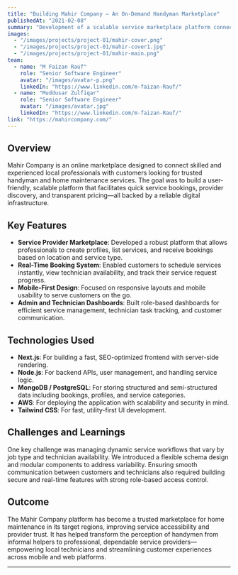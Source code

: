 ---
title: "Building Mahir Company – An On-Demand Handyman Marketplace"
publishedAt: "2021-02-08"
summary: "Development of a scalable service marketplace platform connecting skilled local professionals with customers for home maintenance and repair services."
images:
  - "/images/projects/project-01/mahir-cover.png"
  - "/images/projects/project-01/mahir-cover1.jpg"
  - "/images/projects/project-01/mahir-main.png"
team:
  - name: "M Faizan Rauf"
    role: "Senior Software Engineer"
    avatar: "/images/avatar-p.png"
    linkedIn: "https://www.linkedin.com/m-faizan-Rauf/"
  - name: "Muddusar Zulfiqar"
    role: "Senior Software Engineer"
    avatar: "/images/avatar.jpg"
    linkedIn: "https://www.linkedin.com/m-faizan-Rauf/"
link: "https://mahircompany.com/"
---

## Overview

Mahir Company is an online marketplace designed to connect skilled and experienced local professionals with customers looking for trusted handyman and home maintenance services. The goal was to build a user-friendly, scalable platform that facilitates quick service bookings, provider discovery, and transparent pricing—all backed by a reliable digital infrastructure.

## Key Features

- **Service Provider Marketplace**: Developed a robust platform that allows professionals to create profiles, list services, and receive bookings based on location and service type.
- **Real-Time Booking System**: Enabled customers to schedule services instantly, view technician availability, and track their service request progress.
- **Mobile-First Design**: Focused on responsive layouts and mobile usability to serve customers on the go.
- **Admin and Technician Dashboards**: Built role-based dashboards for efficient service management, technician task tracking, and customer communication.

## Technologies Used

- **Next.js**: For building a fast, SEO-optimized frontend with server-side rendering.
- **Node.js**: For backend APIs, user management, and handling service logic.
- **MongoDB / PostgreSQL**: For storing structured and semi-structured data including bookings, profiles, and service categories.
- **AWS**: For deploying the application with scalability and security in mind.
- **Tailwind CSS**: For fast, utility-first UI development.

## Challenges and Learnings

One key challenge was managing dynamic service workflows that vary by job type and technician availability. We introduced a flexible schema design and modular components to address variability. Ensuring smooth communication between customers and technicians also required building secure and real-time features with strong role-based access control.

## Outcome

The Mahir Company platform has become a trusted marketplace for home maintenance in its target regions, improving service accessibility and provider trust. It has helped transform the perception of handymen from informal helpers to professional, dependable service providers—empowering local technicians and streamlining customer experiences across mobile and web platforms.

---
